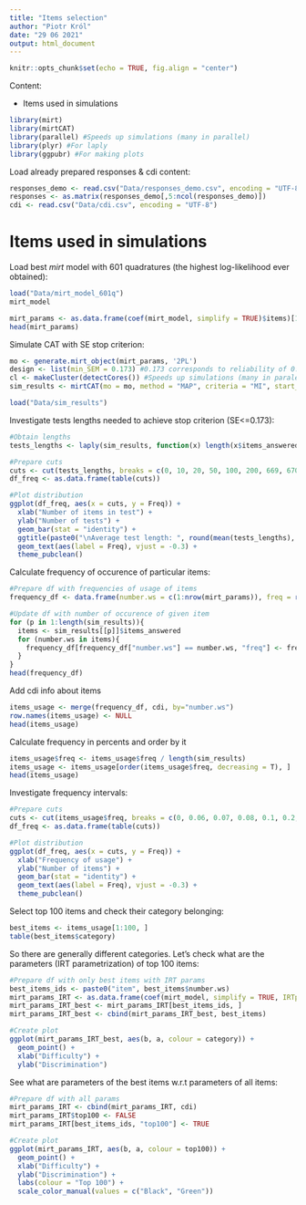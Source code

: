 ```yaml
---
title: "Items selection"
author: "Piotr Król"
date: "29 06 2021"
output: html_document
---
```


```r
knitr::opts_chunk$set(echo = TRUE, fig.align = "center")
```

Content:

* Items used in simulations

```r
library(mirt)
library(mirtCAT)
library(parallel) #Speeds up simulations (many in parallel)
library(plyr) #For laply
library(ggpubr) #For making plots
```

Load already prepared responses & cdi content:

```r
responses_demo <- read.csv("Data/responses_demo.csv", encoding = "UTF-8")
responses <- as.matrix(responses_demo[,5:ncol(responses_demo)])
cdi <- read.csv("Data/cdi.csv", encoding = "UTF-8")
```

# Items used in simulations

Load best *mirt* model with 601 quadratures (the highest log-likelihood ever obtained):

```r
load("Data/mirt_model_601q")
mirt_model
```

```r
mirt_params <- as.data.frame(coef(mirt_model, simplify = TRUE)$items)[1:2]
head(mirt_params)
```

Simulate CAT with SE stop criterion:

```r
mo <- generate.mirt_object(mirt_params, '2PL')
design <- list(min_SEM = 0.173) #0.173 corresponds to reliability of 0.97 (which is Polish CDI:WS words reliability)
cl <- makeCluster(detectCores()) #Speeds up simulations (many in paralell)
sim_results <- mirtCAT(mo = mo, method = "MAP", criteria = "MI", start_item = "MI", local_pattern = responses, cl = cl, design = design)
```

```r
load("Data/sim_results")
```

Investigate tests lengths needed to achieve stop criterion (SE<=0.173):

```r
#Obtain lengths
tests_lengths <- laply(sim_results, function(x) length(x$items_answered))

#Prepare cuts
cuts <- cut(tests_lengths, breaks = c(0, 10, 20, 50, 100, 200, 669, 670), labels = c("1 - 10", "11 - 20", "21 - 50", "51 - 100", "101 - 200", "201 - 669", "670"), dig.lab = 0)
df_freq <- as.data.frame(table(cuts))

#Plot distribution
ggplot(df_freq, aes(x = cuts, y = Freq)) +
  xlab("Number of items in test") +
  ylab("Number of tests") +
  geom_bar(stat = "identity") +
  ggtitle(paste0("\nAverage test length: ", round(mean(tests_lengths), 2))) +
  geom_text(aes(label = Freq), vjust = -0.3) + 
  theme_pubclean() 
```

Calculate frequency of occurence of particular items:

```r
#Prepare df with frequencies of usage of items
frequency_df <- data.frame(number.ws = c(1:nrow(mirt_params)), freq = rep(0, nrow(mirt_params)))

#Update df with number of occurence of given item
for (p in 1:length(sim_results)){
  items <- sim_results[[p]]$items_answered
  for (number.ws in items){
    frequency_df[frequency_df["number.ws"] == number.ws, "freq"] <- frequency_df[frequency_df["number.ws"] == number.ws, "freq"] + 1
  }
}
head(frequency_df)
```

Add cdi info about items

```r
items_usage <- merge(frequency_df, cdi, by="number.ws")
row.names(items_usage) <- NULL
head(items_usage)
```

Calculate frequency in percents and order by it

```r
items_usage$freq <- items_usage$freq / length(sim_results)
items_usage <- items_usage[order(items_usage$freq, decreasing = T), ]
head(items_usage)
```

Investigate frequency intervals:

```r
#Prepare cuts
cuts <- cut(items_usage$freq, breaks = c(0, 0.06, 0.07, 0.08, 0.1, 0.2,  1), labels = c("0 - 6%", "6 - 7%", "7 - 8%", "8 - 10%", "10 - 20%", "20-100%"), dig.lab = 0)
df_freq <- as.data.frame(table(cuts))

#Plot distribution
ggplot(df_freq, aes(x = cuts, y = Freq)) +
  xlab("Frequency of usage") +
  ylab("Number of items") +
  geom_bar(stat = "identity") +
  geom_text(aes(label = Freq), vjust = -0.3) + 
  theme_pubclean() 
```

Select top 100 items and check their category belonging:

```r
best_items <- items_usage[1:100, ]
table(best_items$category)
```

So there are generally different categories. Let's check what are the parameters (IRT parametrization) of top 100 items:

```r
#Prepare df with only best items with IRT params
best_items_ids <- paste0("item", best_items$number.ws)
mirt_params_IRT <- as.data.frame(coef(mirt_model, simplify = TRUE, IRTpars = TRUE)$items)[1:2]
mirt_params_IRT_best <- mirt_params_IRT[best_items_ids, ]
mirt_params_IRT_best <- cbind(mirt_params_IRT_best, best_items)

#Create plot
ggplot(mirt_params_IRT_best, aes(b, a, colour = category)) +
  geom_point() +
  xlab("Difficulty") +
  ylab("Discrimination")
```

See what are parameters of the best items w.r.t parameters of all items:

```r
#Prepare df with all params
mirt_params_IRT <- cbind(mirt_params_IRT, cdi)
mirt_params_IRT$top100 <- FALSE
mirt_params_IRT[best_items_ids, "top100"] <- TRUE

#Create plot
ggplot(mirt_params_IRT, aes(b, a, colour = top100)) +
  geom_point() +
  xlab("Difficulty") +
  ylab("Discrimination") +
  labs(colour = "Top 100") +
  scale_color_manual(values = c("Black", "Green"))
```